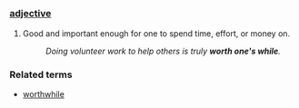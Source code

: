 =={{En}}==
===[[adjective]]===
#Good and important enough for one to spend time, effort, or money on. 
#:''Doing volunteer work to help others is truly '''worth one's while'''.''

===Related terms===
* [[worthwhile]]